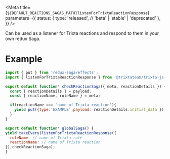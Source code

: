 
<Meta
  title={`${DEFAULT_REACTIONS_SAGAS_PATH}listenForTrixtaReactionResponse`}
  parameters={{
    status: {
      type: 'released', // 'beta' | 'stable' | 'deprecated'
    },
  }}
/>

<Title>listenForTrixtaReactionResponse</Title>
<Description>
  Can be used as a listener for Trixta reactions and respond to them in your own
  redux Saga.
</Description>

# Example

```javascript
import { put } from 'redux-saga/effects';
import { listenForTrixtaReactionResponse } from '@trixtateam/trixta-js-core';

export default function* checkReactionSaga({ meta, reactionDetails }) {
  const { reactionDetails } = payload;
  const { reactionName, roleName } = meta;

  if(reactionName === 'name of Trixta reaction'){
    yield put({type:'EXAMPLE',payload: reactionDetails.initial_data });
  }
}

export default function* globalSaga() {
yield takeEvery(listenForTrixtaReactionResponse({
  roleName: // name of Trixta role
  reactionName: // name of Trixta reaction
}),checkReactionSaga);
}
```
